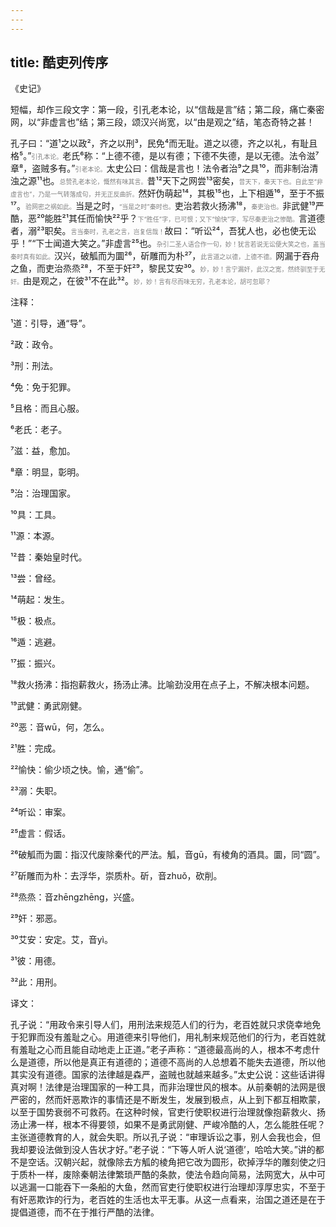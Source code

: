 ```yaml
---
---
---
```

title: 酷吏列传序
---




《史记》





短幅，却作三段文字：第一段，引孔老本论，以“信哉是言”结；第二段，痛亡秦密网，以“非虚言也”结；第三段，颂汉兴尚宽，以“由是观之”结，笔态奇特之甚！





孔子曰：“道¹之以政²，齐之以刑³，民免⁴而无耻。道之以德，齐之以礼，有耻且格⁵。”<font color=gray size=0.8rem>引孔本论。</font>老氏⁶称：“上德不德，是以有德；下德不失德，是以无德。法令滋⁷章⁸，盗贼多有。”<font color=gray size=0.8rem>引老本论。</font>太史公曰：信哉是言也！法令者治⁹之具¹⁰，而非制治清浊之源¹¹也。<font color=gray size=0.8rem>总赞孔老本论，慨然有味其言。</font>昔¹²天下之网尝¹³密矣，<font color=gray size=0.8rem>昔天下，秦天下也。自此至“非虚言也”，乃是一气转落成句，并无正反曲折。</font>然奸伪萌起¹⁴，其极¹⁵也，上下相遁¹⁶，至于不振¹⁷。<font color=gray size=0.8rem>验网密之祸如此。</font>当是之时，<font color=gray size=0.8rem>“当是之时”秦时也。</font>吏治若救火扬沸¹⁸，<font color=gray size=0.8rem>秦吏治也。</font>非武健¹⁹严酷，恶²⁰能胜²¹其任而愉快²²乎？<font color=gray size=0.8rem>下“胜任”字，已可恨；又下“愉快”字，写尽秦吏治之惨酷。</font>言道德者，溺²³职矣。<font color=gray size=0.8rem>言当秦时，孔老之言，岂复信哉！</font>故曰：“听讼²⁴，吾犹人也，必也使无讼乎！”“下士闻道大笑之。”非虚言²⁵也。<font color=gray size=0.8rem>杂引二圣人语合作一句，妙！犹言若说无讼便大笑之也，盖当秦时真有如此。</font>汉兴，破觚而为圜²⁶，斫雕而为朴²⁷，<font color=gray size=0.8rem>此言道之以德，上德不德。</font>网漏于吞舟之鱼，而吏治烝烝²⁸，不至于奸²⁹，黎民艾安³⁰。<font color=gray size=0.8rem>妙，妙！言宁漏奸，此汉之宽，然终驯至于无奸。</font>由是观之，在彼³¹不在此³²。<font color=gray size=0.8rem>妙，妙！言有尽而味无穷，孔老本论，胡可忽耶？</font>

注释：

¹道：引导，通“导”。

²政：政令。

³刑：刑法。

⁴免：免于犯罪。

⁵且格：而且心服。

⁶老氏：老子。

⁷滋：益，愈加。

⁸章：明显，彰明。

⁹治：治理国家。

¹⁰具：工具。

¹¹源：本源。

¹²昔：秦始皇时代。

¹³尝：曾经。

¹⁴萌起：发生。

¹⁵极：极点。

¹⁶遁：逃避。

¹⁷振：振兴。

¹⁸救火扬沸：指抱薪救火，扬汤止沸。比喻劲没用在点子上，不解决根本问题。

¹⁹武健：勇武刚健。

²⁰恶：音wū，何，怎么。

²¹胜：完成。

²²愉快：偷少顷之快。愉，通“偷”。

²³溺：失职。

²⁴听讼：审案。

²⁵虚言：假话。

²⁶破觚而为圜：指汉代废除秦代的严法。觚，音gū，有棱角的酒具。圜，同“圆”。

²⁷斫雕而为朴：去浮华，崇质朴。斫，音zhuǒ，砍削。

²⁸烝烝：音zhēngzhēng，兴盛。

²⁹奸：邪恶。

³⁰艾安：安定。艾，音yì。

³¹彼：用德。

³²此：用刑。

译文：

孔子说：“用政令来引导人们，用刑法来规范人们的行为，老百姓就只求侥幸地免于犯罪而没有羞耻之心。用道德来引导他们，用礼制来规范他们的行为，老百姓就有羞耻之心而且能自动地走上正道。”老子声称：“道德最高尚的人，根本不考虑什么是道德，所以他是真正有道德的；道德不高尚的人总想着不能失去道德，所以他其实没有道德。国家的法律越是森严，盗贼也就越来越多。”太史公说：这些话讲得真对啊！法律是治理国家的一种工具，而非治理世风的根本。从前秦朝的法网是很严密的，然而奸恶欺诈的事情还是不断发生，发展到极点，从上到下都互相欺蒙，以至于国势衰弱不可救药。在这种时候，官吏行使职权进行治理就像抱薪救火、扬汤止沸一样，根本不得要领，如果不是勇武刚健、严峻冷酷的人，怎么能胜任呢？主张道德教育的人，就会失职。所以孔子说：“审理诉讼之事，别人会我也会，但我却要设法做到没人告状才好。”老子说：“下等人听人说‘道德’，哈哈大笑。”讲的都不是空话。汉朝兴起，就像除去方觚的棱角把它改为圆形，砍掉浮华的雕刻使之归于质朴一样，废除秦朝法律繁琐严酷的条款，使法令趋向简易，法网宽大，从中可以逃漏一口能吞下一条船的大鱼，然而官吏行使职权进行治理却淳厚忠实，不至于有奸恶欺诈的行为，老百姓的生活也太平无事。从这一点看来，治国之道还是在于提倡道德，而不在于推行严酷的法律。